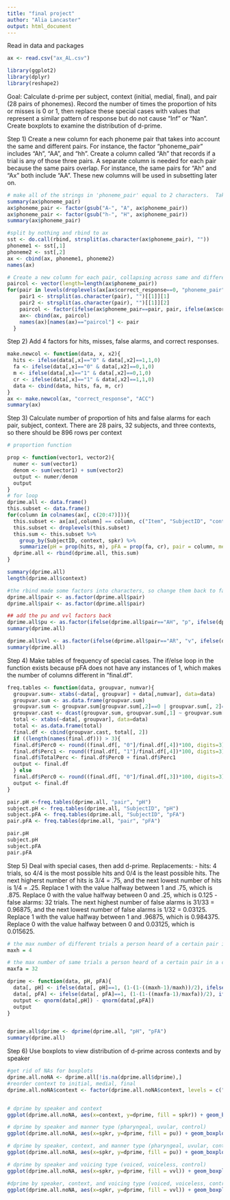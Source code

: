 ```yaml
---
title: "final project"
author: "Alia Lancaster"
output: html_document
---
```

Read in data and packages
```r
ax <- read.csv("ax_AL.csv")

library(ggplot2)
library(dplyr)
library(reshape2)
```

Goal: Calculate d-prime per subject, context (initial, medial, final), and pair (28 pairs of phonemes). Record the number of times the proportion of hits or misses is 0 or 1, then replace these special cases with values that represent a similar pattern of response but do not cause "Inf" or "Nan". Create boxplots to examine the distribution of d-prime.


Step 1) Create a new column for each phoneme pair that takes into account the same and different pairs.  For instance, the factor "phoneme_pair" includes "Ah", "AA", and "hh".  Create a column called "Ah" that records if a trial is any of those three pairs.  A separate column is needed for each pair because the same pairs overlap.  For instance, the same pairs for "Ah" and "Ax" both include "AA".  These new columns will be used in subsetting later on. 

```r
# make all of the strings in 'phoneme_pair' equal to 2 characters.  Take out or replace "-"
summary(ax$phoneme_pair)
ax$phoneme_pair <- factor(gsub("A-", "A", ax$phoneme_pair))
ax$phoneme_pair <- factor(gsub("h-", "H", ax$phoneme_pair))
summary(ax$phoneme_pair) 

#split by nothing and rbind to ax
sst <- do.call(rbind, strsplit(as.character(ax$phoneme_pair), ""))
phoneme1 <- sst[,1]
phoneme2 <- sst[,2]
ax <- cbind(ax, phoneme1, phoneme2)
names(ax)

# Create a new column for each pair, collapsing across same and different trials
paircol <- vector(length=length(ax$phoneme_pair))
for(pair in levels(droplevels(ax[ax$correct_response==0, "phoneme_pair"]))){
    pair1 <- strsplit(as.character(pair), "")[[1]][1]
    pair2 <- strsplit(as.character(pair), "")[[1]][2]
    paircol <- factor(ifelse(ax$phoneme_pair==pair, pair, ifelse(ax$correct_response==1 &  ax$phoneme1==pair1, pair, ifelse(ax$correct_response==1 & ax$phoneme1 ==pair2, pair, 0))))
    ax<- cbind(ax, paircol)
    names(ax)[names(ax)=="paircol"] <- pair
  }

```

Step 2) Add 4 factors for hits, misses, false alarms, and correct responses. 


```r
make.newcol <- function(data, x, x2){
  hits <- ifelse(data[,x]=="0" & data[,x2]==1,1,0)
  fa <- ifelse(data[,x]=="0" & data[,x2]==0,1,0)
  m <- ifelse(data[,x]=="1" & data[,x2]==0,1,0)
  cr <- ifelse(data[,x]=="1" & data[,x2]==1,1,0)
  data <- cbind(data, hits, fa, m, cr) 
}
ax <- make.newcol(ax, "correct_response", "ACC")
summary(ax)
```


Step 3) Calculate number of proportion of hits and false alarms for each pair, subject, context. There are 28 pairs, 32 subjects, and three contexts, so there should be 896 rows per context

```r
# proportion function

prop <- function(vector1, vector2){
  numer <- sum(vector1)
  denom <- sum(vector1) + sum(vector2)
  output <- numer/denom
  output
}
# for loop
dprime.all <- data.frame()
this.subset <- data.frame()
for(column in colnames(ax[, c(20:47)])){
  this.subset <- ax[ax[,column] == column, c("Item", "SubjectID", "context", "correct_response","RT", "ACC", "spkr", "pu", "vvl", "list", "hits", "fa", "m", "cr") ]
  this.subset <- droplevels(this.subset)
  this.sum <- this.subset %>%
    group_by(SubjectID, context, spkr) %>%
    summarize(pH = prop(hits, m), pFA = prop(fa, cr), pair = column, meanRT = mean(RT), meanACC= mean(ACC))
  dprime.all <- rbind(dprime.all, this.sum)
}

summary(dprime.all)
length(dprime.all$context)

#the rbind made some factors into characters, so change them back to factors
dprime.all$pair <- as.factor(dprime.all$pair)
dprime.all$pair <- as.factor(dprime.all$pair)

## add the pu and vvl factors back
dprime.all$pu <- as.factor(ifelse(dprime.all$pair=="AH", "p", ifelse(dprime.all$pair=="Rx", "u", "c")))
summary(dprime.all)

dprime.all$vvl <- as.factor(ifelse(dprime.all$pair=="AR", "v", ifelse(dprime.all$pair=="Hx", "vl", "c")))
summary(dprime.all)
```


Step 4) Make tables of frequency of special cases. The if/else loop in the function exists because pFA does not have any instances of 1, which makes the number of columns different in "final.df". 

```r

freq.tables <- function(data, groupvar, numvar){
  groupvar.sum<- xtabs(~data[, groupvar] + data[,numvar], data=data)
  groupvar.sum <- as.data.frame(groupvar.sum)
  groupvar.sum <- groupvar.sum[groupvar.sum[,2]==0 | groupvar.sum[, 2]==1, ]
  groupvar.cast <- dcast(groupvar.sum, groupvar.sum[,1] ~ groupvar.sum[,2], value.var="Freq")
  total <- xtabs(~data[, groupvar], data=data)
  total <- as.data.frame(total)
  final.df <- cbind(groupvar.cast, total[, 2])
  if ((length(names(final.df))) > 3){
  final.df$Perc0 <- round((final.df[, "0"]/final.df[,4])*100, digits=3)
  final.df$Perc1 <- round((final.df[, "1"]/final.df[,4])*100, digits=3)
  final.df$TotalPerc <- final.df$Perc0 + final.df$Perc1
  output <- final.df
  } else
  final.df$Perc0 <- round((final.df[, "0"]/final.df[,3])*100, digits=3)
  output <- final.df 
}

pair.pH <-freq.tables(dprime.all, "pair", "pH")
subject.pH <- freq.tables(dprime.all, "SubjectID", "pH")
subject.pFA <- freq.tables(dprime.all, "SubjectID", "pFA")
pair.pFA <- freq.tables(dprime.all, "pair", "pFA")

pair.pH
subject.pH
subject.pFA
pair.pFA
```


Step 5) Deal with special cases, then add d-prime. 
Replacements:
- hits: 4 trials, so 4/4 is the most possible hits and 0/4 is the least possible hits. The next higherst number of hits is 3/4 = .75, and the next lowest number of hits is 1/4 = .25.  Replace 1 with the value halfway between 1 and .75, which is .875. Replace 0 with the value halfway between 0 and .25, which is 0.125
- false alarms: 32 trials.  The next highest number of false alarms is 31/33 = 0.96875, and the next lowest number of false alarms is 1/32 = 0.03125. Replace 1 with the value halfway between 1 and .96875, which is 0.984375.  Replace 0 with the value halfway between 0 and 0.03125, which is 0.015625.   


```r

# the max number of different trials a person heard of a certain pair in a certain context
maxh = 4

# the max number of same trials a person heard of a certain pair in a certain context
maxfa = 32

dprime <- function(data, pH, pFA){
  data[, pH] <- ifelse(data[, pH]==1, (1-(1-((maxh-1)/maxh))/2), ifelse(data[, pH]==0, ((1/maxh)/2), data[, pH]))
  data[, pFA] <- ifelse(data[, pFA]==1, (1-(1-((maxfa-1)/maxfa))/2), ifelse(data[, pFA]==0, ((1/maxfa)/2), data[, pFA]))
  output <- qnorm(data[,pH]) - qnorm(data[,pFA])
  output
}


dprime.all$dprime <- dprime(dprime.all, "pH", "pFA")
summary(dprime.all)


```



Step 6) Use boxplots to view distribution of d-prime across contexts and by speaker

```r

#get rid of NAs for boxplots
dprime.all.noNA <- dprime.all[!is.na(dprime.all$dprime),]
#reorder context to initial, medial, final
dprime.all.noNA$context <- factor(dprime.all.noNA$context, levels = c("I", "M", "F"))


# dprime by speaker and context
ggplot(dprime.all.noNA, aes(x=context, y=dprime, fill = spkr)) + geom_boxplot() + scale_fill_brewer(palette="Set1") + xlab("Context") + ylab("D-Prime") + theme_bw()

# dprime by speaker and manner type (pharyngeal, uvular, control) 
ggplot(dprime.all.noNA, aes(x=spkr, y=dprime, fill = pu)) + geom_boxplot() + scale_fill_brewer(palette="Set1") + xlab("Speaker") + ylab("D-Prime") + theme_bw()

# dprime by speaker, context, and manner type (pharyngeal, uvular, control)
ggplot(dprime.all.noNA, aes(x=spkr, y=dprime, fill = pu)) + geom_boxplot() + scale_fill_brewer(palette="Set1") + xlab("Speaker") + ylab("D-Prime") + theme_bw() + facet_grid (.~context)

# dprime by speaker and voicing type (voiced, voiceless, control)
ggplot(dprime.all.noNA, aes(x=spkr, y=dprime, fill = vvl)) + geom_boxplot() + scale_fill_brewer(palette="Set1") + xlab("Speaker") + ylab("D-Prime") + theme_bw()

#dprime by speaker, context, and voicing type (voiced, voiceless, control)
ggplot(dprime.all.noNA, aes(x=spkr, y=dprime, fill = vvl)) + geom_boxplot() + scale_fill_brewer(palette="Set1") + xlab("Speaker") + ylab("D-Prime") + theme_bw() + facet_grid (.~context)

```

